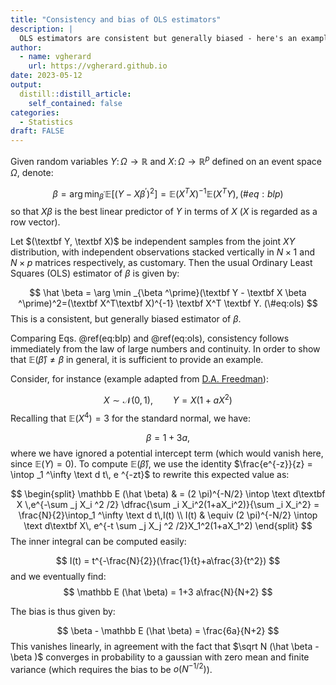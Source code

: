 ```yaml
---
title: "Consistency and bias of OLS estimators"
description: |
  OLS estimators are consistent but generally biased - here's an example.
author:
  - name: vgherard
    url: https://vgherard.github.io
date: 2023-05-12
output:
  distill::distill_article:
    self_contained: false
categories: 
  - Statistics
draft: FALSE
---
```



Given random variables $Y\colon \Omega \to \mathbb R$ and 
$X\colon \Omega \to \mathbb R ^{p}$ defined on an event space $\Omega$, denote:

$$
\beta = \arg \min _{\beta ^\prime } \mathbb E[(Y-X \beta^\prime )^2]= \mathbb E(X^TX)^{-1}\mathbb E(X^TY), (\#eq:blp)
$$
so that $X \beta$ is the best linear predictor of $Y$ in terms of $X$ ($X$ is
regarded as a row vector).

Let $(\textbf Y, \textbf X)$ be independent samples from the joint $XY$ 
distribution, with independent observations stacked vertically in $N \times 1$ 
and $N \times p$ matrices respectively, as customary. Then the usual Ordinary
Least Squares (OLS) estimator of $\beta$ is given by:

$$
\hat \beta = \arg \min _{\beta ^\prime}(\textbf Y - \textbf X \beta ^\prime)^2=(\textbf X^T\textbf X)^{-1} \textbf X^T \textbf Y. (\#eq:ols)
$$
This is a consistent, but generally biased estimator of $\beta$.

Comparing Eqs. \@ref(eq:blp) and \@ref(eq:ols), consistency follows immediately 
from the law of large numbers and continuity. In order to show that 
$\mathbb E (\hat \beta) \neq \beta$ in general, it is sufficient to provide an 
example.

Consider, for instance (example adapted from [D.A. Freedman](https://www.stat.berkeley.edu/~freedman/badols.pdf)):

$$
X \sim \mathcal N (0, 1),\qquad Y=X(1+aX^2)
$$
Recalling that $\mathbb E (X^4) = 3$ for the standard normal, we have:

$$
\beta = 1+3a,
$$
where we have ignored a potential intercept term (which would vanish here, since 
$\mathbb E (Y) = 0$). To compute $\mathbb E (\hat \beta)$, we use the identity
$\frac{e^{-z}}{z} = \intop _1 ^\infty \text d t\, e ^{-zt}$ to rewrite this 
expected value as:

$$
\begin{split}
\mathbb E (\hat \beta) & =  (2 \pi)^{-N/2}
	\intop \text d\textbf X \,e^{-\sum _j X_i ^2 /2}
									\dfrac{\sum _i X_i^2(1+aX_i^2)}{\sum _i X_i^2} = \frac{N}{2}\intop_1 ^\infty \text d t\,I(t) \\
I(t)									 & \equiv (2 \pi)^{-N/2} \intop \text d\textbf X\,
														e^{-t \sum _j X_j ^2 /2}X_1^2(1+aX_1^2) 
\end{split}
$$
The inner integral can be computed easily:

$$
I(t) = t^{-\frac{N}{2}}(\frac{1}{t}+a\frac{3}{t^2})
$$
and we eventually find:
$$
\mathbb E (\hat \beta) = 1+3 a\frac{N}{N+2}
$$

The bias is thus given by:

$$
\beta - \mathbb E (\hat \beta) = \frac{6a}{N+2}
$$
This vanishes linearly, in agreement with the fact that 
$\sqrt N (\hat \beta - \beta )$ converges in probability to a gaussian with 
zero mean and finite variance (which requires the bias to be $o(N^{-1/2})$).
